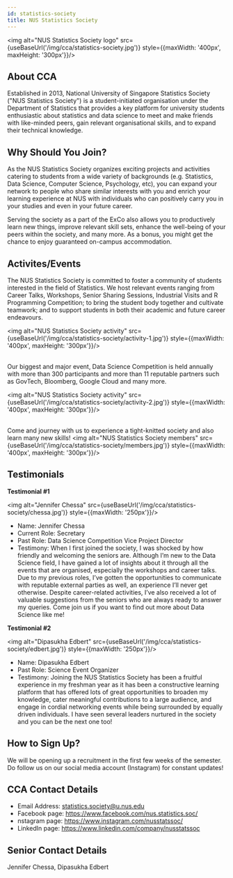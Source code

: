 ```yaml
---
id: statistics-society
title: NUS Statistics Society
---
```



<img alt="NUS Statistics Society logo" src={useBaseUrl('/img/cca/statistics-society.jpg')} style={{maxWidth: '400px', maxHeight: '300px'}}/>

## About CCA
Established in 2013, National University of Singapore Statistics Society ("NUS Statistics Society"​) is a student-initiated organisation under the Department of Statistics that provides a key platform for university students enthusiastic about statistics and data science to meet and make friends with like-minded peers, gain relevant organisational skills, and to expand their technical knowledge.


## Why Should You Join?
As the NUS Statistics Society organizes exciting projects and activities catering to students from a wide variety of backgrounds (e.g. Statistics, Data Science, Computer Science, Psychology, etc), you can expand your network to people who share similar interests with you and enrich your learning experience at NUS with individuals who can positively carry you in your studies and even in your future career.

Serving the society as a part of the ExCo also allows you to productively learn new things, improve relevant skill sets, enhance the well-being of your peers within the society, and many more. As a bonus, you might get the chance to enjoy guaranteed on-campus accommodation.


## Activites/Events
The NUS Statistics Society is committed to foster a community of students interested in the field of Statistics. We host relevant events ranging from Career Talks, Workshops, Senior Sharing Sessions, Industrial Visits and R Programming Competition; to bring the student body together and cultivate teamwork; and to support students in both their academic and future career endeavours. 

<img alt="NUS Statistics Society activity" src={useBaseUrl('/img/cca/statistics-society/activity-1.jpg')} style={{maxWidth: '400px', maxHeight: '300px'}}/>
<br /><br />

Our biggest and major event, Data Science Competition is held annually with more than 300 participants and more than 11 reputable partners such as GovTech, Bloomberg, Google Cloud and many more. 

<img alt="NUS Statistics Society activity" src={useBaseUrl('/img/cca/statistics-society/activity-2.jpg')} style={{maxWidth: '400px', maxHeight: '300px'}}/>
<br /><br />

Come and journey with us to experience a tight-knitted society and also learn many new skills! 
<img alt="NUS Statistics Society members" src={useBaseUrl('/img/cca/statistics-society/members.jpg')} style={{maxWidth: '400px', maxHeight: '300px'}}/>


## Testimonials
**Testimonial #1**

<img alt="Jennifer Chessa" src={useBaseUrl('/img/cca/statistics-society/chessa.jpg')} style={{maxWidth: '250px'}}/>

- Name: Jennifer Chessa
- Current Role: Secretary
- Past Role: Data Science Competition Vice Project Director
- Testimony: When I first joined the society, I was shocked by how friendly and welcoming the seniors are. Although I’m new to the Data Science field, I have gained a lot of insights about it through all the events that are organised, especially the workshops and career talks. Due to my previous roles, I’ve gotten the opportunities to communicate with reputable external parties as well, an experience I’ll never get otherwise. Despite career-related activities, I’ve also received a lot of valuable suggestions from the seniors who are always ready to answer my queries. Come join us if you want to find out more about Data Science like me!

**Testimonial #2**

<img alt="Dipasukha Edbert" src={useBaseUrl('/img/cca/statistics-society/edbert.jpg')} style={{maxWidth: '250px'}}/>

- Name: Dipasukha Edbert
- Past Role: Science Event Organizer
- Testimony: Joining the NUS Statistics Society has been a fruitful experience in my freshman year as it has been a constructive learning platform that has offered lots of great opportunities to broaden my knowledge, cater meaningful contributions to a large audience, and engage in cordial networking events while being surrounded by equally driven individuals. I have seen several leaders nurtured in the society and you can be the next one too!


## How to Sign Up?
We will be opening up a recruitment in the first few weeks of the semester. Do follow us on our social media account (Instagram) for constant updates!


## CCA Contact Details
- Email Address: statistics.society@u.nus.edu
- Facebook page: https://www.facebook.com/nus.statistics.soc/ 
- nstagram page: https://www.instagram.com/nusstatssoc/
- LinkedIn page: https://www.linkedin.com/company/nusstatssoc


## Senior Contact Details
Jennifer Chessa, Dipasukha Edbert
